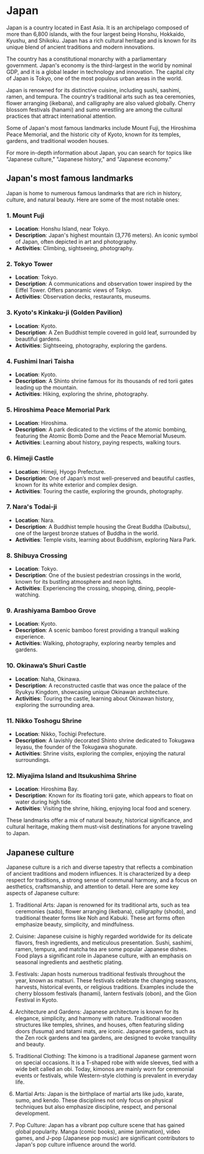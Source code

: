 # Japan

Japan is a country located in East Asia. It is an archipelago composed of more than 6,800 islands, with the four largest being Honshu, Hokkaido, Kyushu, and Shikoku. Japan has a rich cultural heritage and is known for its unique blend of ancient traditions and modern innovations.

The country has a constitutional monarchy with a parliamentary government. Japan's economy is the third-largest in the world by nominal GDP, and it is a global leader in technology and innovation. The capital city of Japan is Tokyo, one of the most populous urban areas in the world.

Japan is renowned for its distinctive cuisine, including sushi, sashimi, ramen, and tempura. The country's traditional arts such as tea ceremonies, flower arranging (ikebana), and calligraphy are also valued globally. Cherry blossom festivals (hanami) and sumo wrestling are among the cultural practices that attract international attention.

Some of Japan's most famous landmarks include Mount Fuji, the Hiroshima Peace Memorial, and the historic city of Kyoto, known for its temples, gardens, and traditional wooden houses.

For more in-depth information about Japan, you can search for topics like "Japanese culture," "Japanese history," and "Japanese economy."

## Japan's most famous landmarks

Japan is home to numerous famous landmarks that are rich in history, culture, and natural beauty. Here are some of the most notable ones:

### 1. Mount Fuji
- **Location**: Honshu Island, near Tokyo.
- **Description**: Japan's highest mountain (3,776 meters). An iconic symbol of Japan, often depicted in art and photography.
- **Activities**: Climbing, sightseeing, photography.

### 2. Tokyo Tower
- **Location**: Tokyo.
- **Description**: A communications and observation tower inspired by the Eiffel Tower. Offers panoramic views of Tokyo.
- **Activities**: Observation decks, restaurants, museums.

### 3. Kyoto's Kinkaku-ji (Golden Pavilion)
- **Location**: Kyoto.
- **Description**: A Zen Buddhist temple covered in gold leaf, surrounded by beautiful gardens.
- **Activities**: Sightseeing, photography, exploring the gardens.

### 4. Fushimi Inari Taisha
- **Location**: Kyoto.
- **Description**: A Shinto shrine famous for its thousands of red torii gates leading up the mountain.
- **Activities**: Hiking, exploring the shrine, photography.

### 5. Hiroshima Peace Memorial Park
- **Location**: Hiroshima.
- **Description**: A park dedicated to the victims of the atomic bombing, featuring the Atomic Bomb Dome and the Peace Memorial Museum.
- **Activities**: Learning about history, paying respects, walking tours.

### 6. Himeji Castle
- **Location**: Himeji, Hyogo Prefecture.
- **Description**: One of Japan’s most well-preserved and beautiful castles, known for its white exterior and complex design.
- **Activities**: Touring the castle, exploring the grounds, photography.

### 7. Nara's Todai-ji
- **Location**: Nara.
- **Description**: A Buddhist temple housing the Great Buddha (Daibutsu), one of the largest bronze statues of Buddha in the world.
- **Activities**: Temple visits, learning about Buddhism, exploring Nara Park.

### 8. Shibuya Crossing
- **Location**: Tokyo.
- **Description**: One of the busiest pedestrian crossings in the world, known for its bustling atmosphere and neon lights.
- **Activities**: Experiencing the crossing, shopping, dining, people-watching.

### 9. Arashiyama Bamboo Grove
- **Location**: Kyoto.
- **Description**: A scenic bamboo forest providing a tranquil walking experience.
- **Activities**: Walking, photography, exploring nearby temples and gardens.

### 10. Okinawa’s Shuri Castle
- **Location**: Naha, Okinawa.
- **Description**: A reconstructed castle that was once the palace of the Ryukyu Kingdom, showcasing unique Okinawan architecture.
- **Activities**: Touring the castle, learning about Okinawan history, exploring the surrounding area.

### 11. Nikko Toshogu Shrine
- **Location**: Nikko, Tochigi Prefecture.
- **Description**: A lavishly decorated Shinto shrine dedicated to Tokugawa Ieyasu, the founder of the Tokugawa shogunate.
- **Activities**: Shrine visits, exploring the complex, enjoying the natural surroundings.

### 12. Miyajima Island and Itsukushima Shrine
- **Location**: Hiroshima Bay.
- **Description**: Known for its floating torii gate, which appears to float on water during high tide.
- **Activities**: Visiting the shrine, hiking, enjoying local food and scenery.

These landmarks offer a mix of natural beauty, historical significance, and cultural heritage, making them must-visit destinations for anyone traveling to Japan.

## Japanese culture

Japanese culture is a rich and diverse tapestry that reflects a combination of ancient traditions and modern influences. It is characterized by a deep respect for traditions, a strong sense of communal harmony, and a focus on aesthetics, craftsmanship, and attention to detail. Here are some key aspects of Japanese culture:

1. Traditional Arts: Japan is renowned for its traditional arts, such as tea ceremonies (sado), flower arranging (ikebana), calligraphy (shodo), and traditional theater forms like Noh and Kabuki. These art forms often emphasize beauty, simplicity, and mindfulness.

2. Cuisine: Japanese cuisine is highly regarded worldwide for its delicate flavors, fresh ingredients, and meticulous presentation. Sushi, sashimi, ramen, tempura, and matcha tea are some popular Japanese dishes. Food plays a significant role in Japanese culture, with an emphasis on seasonal ingredients and aesthetic plating.

3. Festivals: Japan hosts numerous traditional festivals throughout the year, known as matsuri. These festivals celebrate the changing seasons, harvests, historical events, or religious traditions. Examples include the cherry blossom festivals (hanami), lantern festivals (obon), and the Gion Festival in Kyoto.

4. Architecture and Gardens: Japanese architecture is known for its elegance, simplicity, and harmony with nature. Traditional wooden structures like temples, shrines, and houses, often featuring sliding doors (fusuma) and tatami mats, are iconic. Japanese gardens, such as the Zen rock gardens and tea gardens, are designed to evoke tranquility and beauty.

5. Traditional Clothing: The kimono is a traditional Japanese garment worn on special occasions. It is a T-shaped robe with wide sleeves, tied with a wide belt called an obi. Today, kimonos are mainly worn for ceremonial events or festivals, while Western-style clothing is prevalent in everyday life.

6. Martial Arts: Japan is the birthplace of martial arts like judo, karate, sumo, and kendo. These disciplines not only focus on physical techniques but also emphasize discipline, respect, and personal development.

7. Pop Culture: Japan has a vibrant pop culture scene that has gained global popularity. Manga (comic books), anime (animation), video games, and J-pop (Japanese pop music) are significant contributors to Japan's pop culture influence around the world.
